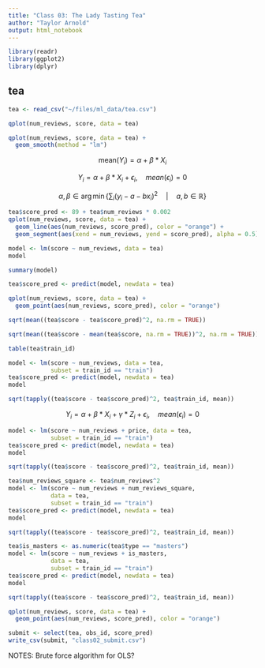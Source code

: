 ```yaml
---
title: "Class 03: The Lady Tasting Tea"
author: "Taylor Arnold"
output: html_notebook
---
```


```r
library(readr)
library(ggplot2)
library(dplyr)
```

## tea

```r
tea <- read_csv("~/files/ml_data/tea.csv")
```


```r
qplot(num_reviews, score, data = tea)
```

```r
qplot(num_reviews, score, data = tea) +
  geom_smooth(method = "lm")
```


$$ \text{mean} (Y_i) = \alpha + \beta * X_i $$


$$ Y_i = \alpha + \beta * X_i + \epsilon_i, \quad mean(\epsilon_i) = 0 $$


$$ \alpha, \beta \in \arg\min \left\{ \left. \sum_i \left(y_i - a - b x_i \right)^2 \quad \right| \quad a, b \in \mathbb{R} \right\} $$


```r
tea$score_pred <- 89 + tea$num_reviews * 0.002
qplot(num_reviews, score, data = tea) +
  geom_line(aes(num_reviews, score_pred), color = "orange") +
  geom_segment(aes(xend = num_reviews, yend = score_pred), alpha = 0.5)
```




```r
model <- lm(score ~ num_reviews, data = tea)
model
```

```r
summary(model)
```

```r
tea$score_pred <- predict(model, newdata = tea)
```


```r
qplot(num_reviews, score, data = tea) +
  geom_point(aes(num_reviews, score_pred), color = "orange")
```


```r
sqrt(mean((tea$score - tea$score_pred)^2, na.rm = TRUE))
```


```r
sqrt(mean((tea$score - mean(tea$score, na.rm = TRUE))^2, na.rm = TRUE))
```

```r
table(tea$train_id)
```


```r
model <- lm(score ~ num_reviews, data = tea,
            subset = train_id == "train")
tea$score_pred <- predict(model, newdata = tea)
model
```

```r
sqrt(tapply((tea$score - tea$score_pred)^2, tea$train_id, mean))
```

$$ Y_i = \alpha + \beta * X_i + \gamma * Z_i + \epsilon_i, \quad mean(\epsilon_i) = 0 $$


```r
model <- lm(score ~ num_reviews + price, data = tea,
            subset = train_id == "train")
tea$score_pred <- predict(model, newdata = tea)
model
```

```r
sqrt(tapply((tea$score - tea$score_pred)^2, tea$train_id, mean))
```

```r
tea$num_reviews_square <- tea$num_reviews^2
model <- lm(score ~ num_reviews + num_reviews_square,
            data = tea,
            subset = train_id == "train")
tea$score_pred <- predict(model, newdata = tea)
model
```

```r
sqrt(tapply((tea$score - tea$score_pred)^2, tea$train_id, mean))
```

```r
tea$is_masters <- as.numeric(tea$type == "masters")
model <- lm(score ~ num_reviews + is_masters,
            data = tea,
            subset = train_id == "train")
tea$score_pred <- predict(model, newdata = tea)
model
```

```r
sqrt(tapply((tea$score - tea$score_pred)^2, tea$train_id, mean))
```


```r
qplot(num_reviews, score, data = tea) +
  geom_point(aes(num_reviews, score_pred), color = "orange")
```


```r
submit <- select(tea, obs_id, score_pred)
write_csv(submit, "class02_submit.csv")
```

NOTES: Brute force algorithm for OLS?